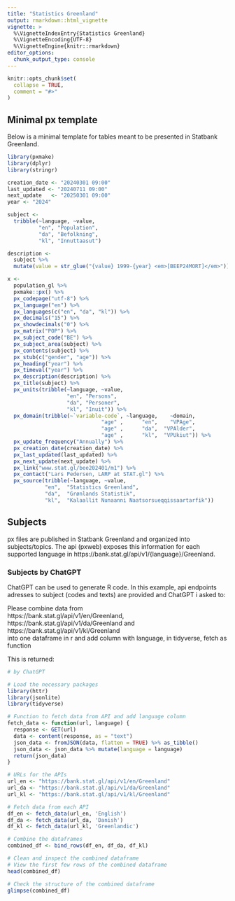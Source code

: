 ```yaml
---
title: "Statistics Greenland"
output: rmarkdown::html_vignette
vignette: >
  %\VignetteIndexEntry{Statistics Greenland}
  %\VignetteEncoding{UTF-8}
  %\VignetteEngine{knitr::rmarkdown}
editor_options: 
  chunk_output_type: console
---
```


```r
knitr::opts_chunk$set(
  collapse = TRUE,
  comment = "#>"
)
```


## Minimal px template

Below is a minimal template for tables meant to be presented in Statbank Greenland. 

```r
library(pxmake)
library(dplyr)
library(stringr)
```

```r
creation_date <- "20240301 09:00"
last_updated <- "20240711 09:00"
next_update   <- "20250301 09:00"
year <- "2024"

subject <-
  tribble(~language, ~value,
          "en", "Population", 
          "da", "Befolkning", 
          "kl", "Innuttaasut")

description <- 
  subject %>% 
  mutate(value = str_glue("{value} 1999-{year} <em>[BEEP24MORT]</em>"))

x <-
  population_gl %>%
  pxmake::px() %>%
  px_codepage("utf-8") %>%
  px_language("en") %>%
  px_languages(c("en", "da", "kl")) %>%
  px_decimals("15") %>%
  px_showdecimals("0") %>%
  px_matrix("POP") %>%
  px_subject_code("BE") %>%
  px_subject_area(subject) %>%
  px_contents(subject) %>%
  px_stub(c("gender", "age")) %>%
  px_heading("year") %>%
  px_timeval("year") %>%
  px_description(description) %>%
  px_title(subject) %>%
  px_units(tribble(~language, ~value,
                   "en", "Persons", 
                   "da", "Personer", 
                   "kl", "Inuit")) %>%
  px_domain(tribble(~`variable-code`, ~language,    ~domain,
                              "age" ,      "en",    "VPAge",
                              "age" ,      "da",  "VPAlder",
                              "age" ,      "kl",  "VPUkiut")) %>%
  px_update_frequency("Annually") %>%
  px_creation_date(creation_date) %>%
  px_last_updated(last_updated) %>%
  px_next_update(next_update) %>%
  px_link("www.stat.gl/bee202401/m1") %>%
  px_contact("Lars Pedersen, LARP at STAT.gl") %>%
  px_source(tribble(~language, ~value,
            "en",  "Statistics Greenland",
            "da",  "Grønlands Statistik",
            "kl",  "Kalaallit Nunaanni Naatsorsueqqissaartarfik"))

```

## Subjects

px files are published in Statbank Greenland and organized into subjects/topics. The api (pxweb) exposes this information for each supported language in  https://bank.stat.gl/api/v1/{language}/Greenland.
  

### Subjects by ChatGPT

ChatGPT can be used to generate R code. In this example, api endpoints adresses to subject (codes and texts) are provided and ChatGPT i asked to:  

Please combine data from  
https://bank.stat.gl/api/v1/en/Greenland,  
https://bank.stat.gl/api/v1/da/Greenland and  
https://bank.stat.gl/api/v1/kl/Greenland  
into one dataframe in r and add column with language, in tidyverse, fetch as function

This is returned:  

```r
# by ChatGPT

# Load the necessary packages
library(httr)
library(jsonlite)
library(tidyverse)

# Function to fetch data from API and add language column
fetch_data <- function(url, language) {
  response <- GET(url)
  data <- content(response, as = "text")
  json_data <- fromJSON(data, flatten = TRUE) %>% as_tibble()
  json_data <- json_data %>% mutate(language = language)
  return(json_data)
}

# URLs for the APIs
url_en <- "https://bank.stat.gl/api/v1/en/Greenland"
url_da <- "https://bank.stat.gl/api/v1/da/Greenland"
url_kl <- "https://bank.stat.gl/api/v1/kl/Greenland"

# Fetch data from each API
df_en <- fetch_data(url_en, 'English')
df_da <- fetch_data(url_da, 'Danish')
df_kl <- fetch_data(url_kl, 'Greenlandic')

# Combine the dataframes
combined_df <- bind_rows(df_en, df_da, df_kl)

# Clean and inspect the combined dataframe
# View the first few rows of the combined dataframe
head(combined_df)

# Check the structure of the combined dataframe
glimpse(combined_df)

```

